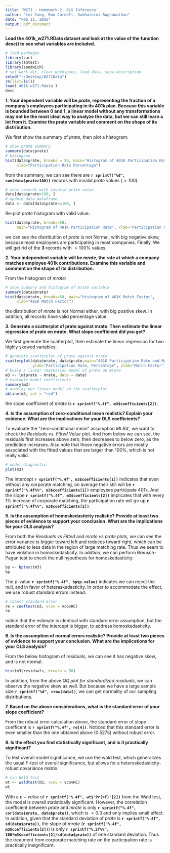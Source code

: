 ```yaml
---
title: 'W271 - Homework 2: OLS Inference'
author: "Lei Yang, Ron Cordell, Subhashini Raghunathan"
date: "Feb 11, 2016"
output: pdf_document
---
```


**Load the 401k_w271.RData dataset and look at the value of the function desc() to see what variables are included.**

```r
# load packages
library(car)
library(lmtest)
library(sandwich)
# set work dir, clear workspace, load data, show description
setwd("~/Desktop/W271Data")
rm(list=ls())
load('401k_w271.Rdata')
desc
```

**1. Your dependent variable will be *prate*, representing the fraction of a company’s employees participating in its 401k plan. Because this variable is bounded between $0$ and $1$, a linear model without any transformations may not be the most ideal way to analyze the data, but we can still learn a lot from it. Examine the prate variable and comment on the shape of its distribution.**

We first show the summary of $prate$, then plot a histogram:

```r
# show prate summary
summary(data$prate)
# histogram
hist(data$prate, breaks = 50, main="Histogram of 401K Participation Rate", 
     xlab="Participation Rate Percentage")
```

from the summary, we can see there are **``r sprintf("%d", sum(data$prate>100))``** records with invalid *prate* values ($>100$):

```r
# show records with invalid prate value
data[data$prate>100, ]
# update data dataframe
data <- data[data$prate<=100, ]
```

Re-plot $prate$ histogram with valid value:

```r
hist(data$prate, breaks=50,
     main="Histogram of 401K Participation Rate", xlab="Participation Rate Percentage")
```

we can see the distribution of $prate$ is not Normal, with big negative skew, because most employees are participating in most companies. Finally, We will get rid of the **$3$** records with $>100\%$ values.

**2. Your independent variable will be $mrate$, the rate at which a company matches employee 401k contributions. Examine this variable and comment on the shape of its distribution.**

From the histogram of $mrate$:

```r
# show summary and histogram of mrate variable
summary(data$mrate)
hist(data$mrate, breaks=50, main="Histogram of 401K Match Factor", 
     xlab="401K Match Factor")
```

the distribution of $mrate$ is not Normal either, with big positive skew. In addition, all records have valid percentage value.

**3. Generate a scatterplot of prate against mrate. Then estimate the linear regression of prate on mrate. What slope coefficient did you get?**

We first generate the scatterplot, then estimate the linear regression for two highly skewed variables:

```r
# generate scatterplot of prate against mrate
scatterplot(data$mrate, data$prate,main="401K Participation Rate and Match Factor",
            ylab="Participation Rate, Percentage", xlab="Match Factor")
# build a linear regression model of prate on mrate
m3 <- lm(prate ~ mrate, data = data)
# evaluate model coefficients
summary(m3)
# overlay our linear model on the scatterplot
abline(m3, col = "red")
```

the slope coefficient of $mrate$ is **``r sprintf("%.4f", m3$coefficients[2])``**.

**4. Is the assumption of zero-conditional mean realistic? Explain your evidence. What are the implications for your OLS coefficients?**

To evaluate the "zero-conditional mean" assumption $MLR 4'$, we want to check the *Residuals vs. Fitted Value* plot. And from below we can see, the residuals first increases above zero, then decreases to below zero, as the prediction increases. 
Also note that those negative errors are mostly associated with the fitted values that are larger than $100\%$, which is not really valid.

```r
# model diagnostic
plot(m3)
```

The intercept **``r sprintf("%.4f", m3$coefficients[1])``** indicates that even without any corporate matching, on average their still will be **``r sprintf("%.4f%%", m3$coefficients[1])``** employees participate 401k. And the slope **``r sprintf("%.4f", m3$coefficients[2])``** implicates that with every $1\%$ increase of corporate matching, the participation rate will go up **``r sprintf("%.4f%%", m3$coefficients[2])``**.

**5. Is the assumption of homoskedasticity realistic? Provide at least two pieces of evidence to support your conclusion. What are the implications for your OLS analysis?**

From both the *Residuals vs Fitted* and *mrate vs prate* plots, we can see the error variance is bigger toward left and reduces toward right, which can be attributed to less data in the region of large matching rate. Thus we seem to have violation in homoskedasticity. In addtion, we can perform Breusch-Pagan test to check the null hypothesis for homoskedasticity:

```r
bp <- bptest(m3)
bp
```

The p-value **``r sprintf("%.4f", bp$p.value)``** indicates we can reject the null, and in favor of heteraskedasticity. In order to accommodate the effect, we use robust standard errors instead:

```r
# robust standard error
re = coeftest(m3, vcov = vcovHC)
re
```

notice that the estimate is identical with standard error assumption, but the standard error of the intercept is bigger, to address homoskedasticity.

**6. Is the assumption of normal errors realistic? Provide at least two pieces of evidence to support your conclusion. What are the implications for your OLS analysis?**

From the below histogram of residuals, we can see it has negative skew, and is not normal.

```r
hist(m3$residuals, breaks = 50)
```

In addition, from the above *QQ plot for standardized residuals*, we can observe the negative skew as well. But because we have a large sample size **``r sprintf("%d", nrow(data))``**, we can get normality of our sampling distributions.

**7. Based on the above considerations, what is the standard error of your slope coefficient?**

From the robust error calculation above, the standard error of slope coefficent is **``r sprintf("%.4f", re[4])``**. Noticed that this standard error is even smaller than the one obtained above ($0.5275$) without robust error.

**8. Is the effect you find statistically significant, and is it practically significant?**

To test overall model significance, we use the wald test, which generalizes the usual F-test of overall significance, but allows for a heteroskedasticity-robust covariance matrix.

```r
# run Wald test
wt <- waldtest(m3, vcov = vcovHC)
wt
```

With a $p-value$ of **``r sprintf("%.4f", wt$'Pr(>F)'[2])``** from the Wald test, the model is overall statistically significant. However, the correlation coefficient between $prate$ and $mrate$ is only **``r sprintf("%.4f", cor(data$mrate, data$prate))``**, which is $<0.3$ and only implies small effect. 
In addition, given that the standard deviation of $prate$ is **``r sprintf("%.4f", sd(data$prate))``**, the slope of $mrate$ (**``r sprintf("%.4f", m3$coefficients[2])``**) is only **``r sprintf("%.2f%%", 100*m3$coefficients[2]/sd(data$prate))``** of one standard deviation. Thus the treatment from corporate matching rate on the participation rate is practically insignificant.



